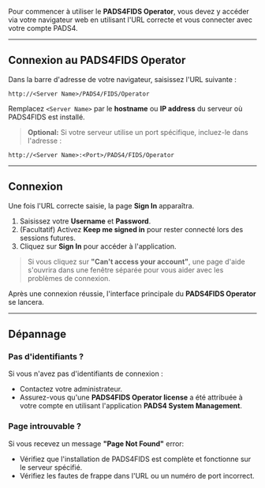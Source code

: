 Pour commencer à utiliser le **PADS4FIDS Operator**, vous devez y accéder via votre navigateur web en utilisant l'URL correcte et vous connecter avec votre compte PADS4.

***

## Connexion au PADS4FIDS Operator

Dans la barre d'adresse de votre navigateur, saisissez l'URL suivante :

```
http://<Server Name>/PADS4/FIDS/Operator
```

Remplacez `<Server Name>` par le **hostname** ou **IP address** du serveur où PADS4FIDS est installé.

> **Optional:** Si votre serveur utilise un port spécifique, incluez-le dans l'adresse :

```
http://<Server Name>:<Port>/PADS4/FIDS/Operator
```

***

## Connexion

Une fois l'URL correcte saisie, la page **Sign In** apparaîtra.

1. Saisissez votre **Username** et **Password**.
2. (Facultatif) Activez **Keep me signed in** pour rester connecté lors des sessions futures.
3. Cliquez sur **Sign In** pour accéder à l'application.

> Si vous cliquez sur **"Can't access your account"**, une page d'aide s'ouvrira dans une fenêtre séparée pour vous aider avec les problèmes de connexion.

Après une connexion réussie, l'interface principale du **PADS4FIDS Operator** se lancera.

***

## Dépannage

### Pas d'identifiants ?

Si vous n'avez pas d'identifiants de connexion :

* Contactez votre administrateur.
* Assurez-vous qu'une **PADS4FIDS Operator license** a été attribuée à votre compte en utilisant l'application **PADS4 System Management**.

### Page introuvable ?

Si vous recevez un message **"Page Not Found"** error:

* Vérifiez que l'installation de PADS4FIDS est complète et fonctionne sur le serveur spécifié.
* Vérifiez les fautes de frappe dans l'URL ou un numéro de port incorrect.
